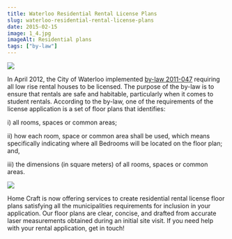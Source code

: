 ```yaml
---
title: Waterloo Residential Rental License Plans
slug: waterloo-residential-rental-license-plans
date: 2015-02-15
image: 1_4.jpg
imageAlt: Residential plans
tags: ["by-law"]
---
```


![ ](2_5.jpg)

In April 2012, the City of Waterloo implemented [by-law 2011-047](http://www.waterloo.ca/en/government/residentialrentallicences.asp) requiring all low rise rental houses to be licensed. The purpose of the by-law is to ensure that rentals are safe and habitable, particularly when it comes to student rentals. According to the by-law, one of the requirements of the license application is a set of floor plans that identifies:

i) all rooms, spaces or common areas;

ii) how each room, space or common area shall be used, which means specifically indicating where all Bedrooms will be located on the floor plan; and,

iii) the dimensions (in square meters) of all rooms, spaces or common areas.

![ ](1_4.jpg)

Home Craft is now offering services to create residential rental license floor plans satisfying all the municipalities requirements for inclusion in your application. Our floor plans are clear, concise, and drafted from accurate laser measurements obtained during an initial site visit. If you need help with your rental application, get in touch!
